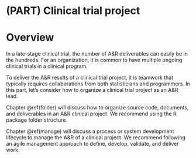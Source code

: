 # (PART) Clinical trial project {-}

# Overview {#project-overview}

In a late-stage clinical trial, the number of A&R deliverables can easily be in the hundreds.
For an organization, it is common to have multiple ongoing clinical trials in a clinical program.

To deliver the A&R results of a clinical trial project,
it is teamwork that typically requires collaborations from both statisticians and programmers.
In this part, let's consider how to organize a clinical trial project as an A&R lead.

Chapter \@ref(folder) will discuss how to organize source code, documents, and
deliverables in an A&R clinical project.
We recommend using the R package folder structure.

Chapter \@ref(manage) will discuss a process or system development lifecycle
to manage the A&R of a clinical project.
We recommend following an agile management approach to define, develop, validate, and deliver work.
